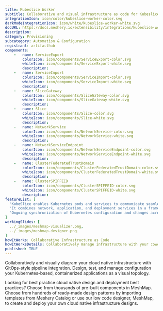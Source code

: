 ```yaml
---
title: Kubeslice Worker
subtitle: Collaborative and visual infrastructure as code for Kubeslice Worker
integrationIcon: icon/color/kubeslice-worker-color.svg
darkModeIntegrationIcon: icon/white/kubeslice-worker-white.svg
docURL: https://docs.meshery.io/extensibility/integrations/kubeslice-worker
description: 
category: Provisioning
subcategory: Automation & Configuration
registrant: artifacthub
components: 
	-	name: ServiceExport
		colorIcon: icon/components/ServiceExport-color.svg
		whiteIcon: icon/components/ServiceExport-white.svg
		description: 
	-	name: ServiceImport
		colorIcon: icon/components/ServiceImport-color.svg
		whiteIcon: icon/components/ServiceImport-white.svg
		description: 
	-	name: SliceGateway
		colorIcon: icon/components/SliceGateway-color.svg
		whiteIcon: icon/components/SliceGateway-white.svg
		description: 
	-	name: Slice
		colorIcon: icon/components/Slice-color.svg
		whiteIcon: icon/components/Slice-white.svg
		description: 
	-	name: NetworkService
		colorIcon: icon/components/NetworkService-color.svg
		whiteIcon: icon/components/NetworkService-white.svg
		description: 
	-	name: NetworkServiceEndpoint
		colorIcon: icon/components/NetworkServiceEndpoint-color.svg
		whiteIcon: icon/components/NetworkServiceEndpoint-white.svg
		description: 
	-	name: ClusterFederatedTrustDomain
		colorIcon: icon/components/ClusterFederatedTrustDomain-color.svg
		whiteIcon: icon/components/ClusterFederatedTrustDomain-white.svg
		description: 
	-	name: ClusterSPIFFEID
		colorIcon: icon/components/ClusterSPIFFEID-color.svg
		whiteIcon: icon/components/ClusterSPIFFEID-white.svg
		description: 
featureList: [
  "KubeSlice enables Kubernetes pods and services to communicate seamlessly across clusters, clouds, edges, and data centers by creating logical application boundaries known as Slices.",
  "It combines network, application, and deployment services in a framework to accelerate application deployment in a multi-cluster, multi-tenant environment.",
  "Ongoing synchronization of Kubernetes configuration and changes across any number of clusters."
]
workingSlides: [
  ../_images/meshmap-visualizer.png,
  ../_images/meshmap-designer.png
]
howItWorks: Collaborative Infrastructure as Code
howItWorksDetails: Collaboratively manage infrastructure with your coworkers synchronously sharing the same designs.
published: TRUE
---
```

<p>

</p>
<p>
    Collaboratively and visually diagram your cloud native infrastructure with GitOps-style pipeline integration. Design, test, and manage configuration your Kubernetes-based, containerized applications as a visual topology.
</p>
<p>
    Looking for best practice cloud native design and deployment best practices? Choose from thousands of pre-built components in MeshMap. Choose from hundreds of ready-made design patterns by importing templates from Meshery Catalog or use our low code designer, MeshMap, to create and deploy your own cloud native infrastructure designs.
</p>
